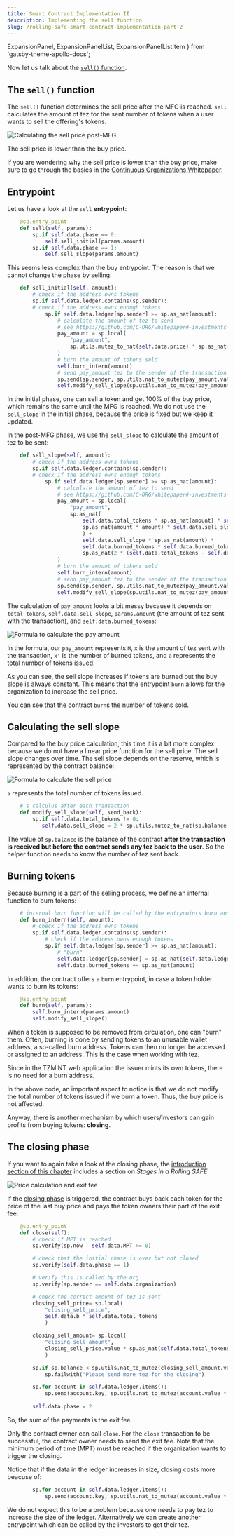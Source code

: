 ```yaml
---
title: Smart Contract Implementation II
description: Implementing the sell function
slug: /rolling-safe-smart-contract-implementation-part-2
---
```



  ExpansionPanel,
  ExpansionPanelList,
  ExpansionPanelListItem
} from 'gatsby-theme-apollo-docs';

Now let us talk about the [`sell()` function](https://github.com/C-ORG/whitepaper#sell-calculus).

## The `sell()` function

The `sell()` function determines the sell price after the MFG is reached. `sell` calculates the amount of tez for the sent number of tokens when a user wants to sell the offering's tokens.

![Calculating the sell price post-MFG](/images/sell-calculus.png)

The sell price is lower than the buy price.

<HighlightBox type="info">

If you are wondering why the sell price is lower than the buy price, make sure to go through the basics in the [Continuous Organizations Whitepaper](https://github.com/C-ORG/whitepaper).

</HighlightBox>

## Entrypoint

Let us have a look at the `sell` **entrypoint**:

```python
    @sp.entry_point
    def sell(self, params):
        sp.if self.data.phase == 0:
            self.sell_initial(params.amount)
        sp.if self.data.phase == 1:
            self.sell_slope(params.amount)
```

This seems less complex than the buy entrypoint. The reason is that we cannot change the phase by selling:

```python
    def sell_initial(self, amount):
        # check if the address owns tokens
        sp.if self.data.ledger.contains(sp.sender):
        # check if the address owns enough tokens
            sp.if self.data.ledger[sp.sender] >= sp.as_nat(amount):
                # calculate the amount of tez to send
                # see https://github.com/C-ORG/whitepaper#-investments---sell
                pay_amount = sp.local(
                    "pay_amount", 
                    sp.utils.mutez_to_nat(self.data.price) * sp.as_nat(amount)
                )
                # burn the amount of tokens sold
                self.burn_intern(amount)
                # send pay_amount tez to the sender of the transaction
                sp.send(sp.sender, sp.utils.nat_to_mutez(pay_amount.value))
                self.modify_sell_slope(sp.utils.nat_to_mutez(pay_amount.value))
```

In the initial phase, one can sell a token and get 100% of the buy price, which remains the same until the MFG is reached. We do not use the `sell_slope` in the initial phase, because the price is fixed but we keep it updated. 

In the post-MFG phase, we use the `sell_slope` to calculate the amount of tez to be sent:

```python
    def sell_slope(self, amount):
        # check if the address owns tokens
        sp.if self.data.ledger.contains(sp.sender):
        # check if the address owns enough tokens
            sp.if self.data.ledger[sp.sender] >= sp.as_nat(amount):
                # calculate the amount of tez to send
                # see https://github.com/C-ORG/whitepaper#-investments---sell
                pay_amount = sp.local(
                    "pay_amount", 
                    sp.as_nat(
                        self.data.total_tokens * sp.as_nat(amount) * self.data.sell_slope - 
                        sp.as_nat(amount * amount) * self.data.sell_slope / 2 
                        ) + 
                        self.data.sell_slope * sp.as_nat(amount) * 
                        self.data.burned_tokens * self.data.burned_tokens /
                        sp.as_nat(2 * (self.data.total_tokens - self.data.burned_tokens) )
                )
                # burn the amount of tokens sold
                self.burn_intern(amount)
                # send pay_amount tez to the sender of the transaction
                sp.send(sp.sender, sp.utils.nat_to_mutez(pay_amount.value))
                self.modify_sell_slope(sp.utils.nat_to_mutez(pay_amount.value))
```

The calculation of `pay_amount` looks a bit messy because it depends on `total_tokens`, `self.data.sell_slope`, `params.amount` (the amount of tez sent with the transaction), and `self.data.burned_tokens`:

![Formula to calculate the pay amount](images/sell-calculus-formula-7.png)

In the formula, our `pay_amount` represents `M`, `x` is the amount of tez sent with the transaction, `x'` is the number of burned tokens, and `a` represents the total number of tokens issued.

As you can see, the sell slope increases if tokens are burned but the buy slope is always constant. This means that the entrypoint `burn` allows for the organization to increase the sell price.

You can see that the contract `burn`s the number of tokens sold. 

## Calculating the sell slope

Compared to the buy price calculation, this time it is a bit more complex because we do not have a linear price function for the sell price. The sell slope changes over time. The sell slope depends on the reserve, which is represented by the contract balance:

![Formula to calculate the sell price](images/sell-calculus-formula-3.png)

`a` represents the total number of tokens issued. 

```python
    # s calculus after each transaction
    def modify_sell_slope(self, send_back):
        sp.if self.data.total_tokens != 0:
           self.data.sell_slope = 2 * sp.utils.mutez_to_nat(sp.balance - send_back) / (self.data.total_tokens * self.data.total_tokens)
```

The value of `sp.balance` is the balance of the contract __after the transaction is received but before the contract sends any tez back to the user__. So the helper function needs to know the number of tez sent back.

## Burning tokens

Because burning is a part of the selling process, we define an internal function to burn tokens:

```python          
    # internal burn function will be called by the entrypoints burn and sell
    def burn_intern(self, amount):
        # check if the address owns tokens
        sp.if self.data.ledger.contains(sp.sender):
            # check if the address owns enough tokens
            sp.if self.data.ledger[sp.sender] >= sp.as_nat(amount):
                # "burn"
                self.data.ledger[sp.sender] = sp.as_nat(self.data.ledger[sp.sender] - sp.as_nat(amount))
                self.data.burned_tokens += sp.as_nat(amount)
```

In addition, the contract offers a `burn` entrypoint, in case a token holder wants to burn its tokens:

```python
    @sp.entry_point
    def burn(self, params):
        self.burn_intern(params.amount)
        self.modify_sell_slope()
```

<ExpansionPanel title="What is understood by burning tokens? ">

When a token is supposed to be removed from circulation, one can "burn" them. Often, burning is done by sending tokens to an unusable wallet address, a so-called burn address. Tokens can then no longer be accessed or assigned to an address. This is the case when working with tez.

Since in the TZMINT web application the issuer mints its own tokens, there is no need for a burn address.

</ExpansionPanel>

In the above code, an important aspect to notice is that we do not modify the total number of tokens issued if we burn a token. Thus, the buy price is not affected.

Anyway, there is another mechanism by which users/investors can gain profits from buying tokens: __closing__.

## The closing phase

<HighlightBox type="tip">

If you want to again take a look at the closing phase, the [introduction section of this chapter](./what-is-a-rolling-safe) includes a section on _Stages in a Rolling SAFE_.

</HighlightBox>

![Price calculation and exit fee](/images/exit_fee.png)

If the [closing phase](https://github.com/C-ORG/whitepaper#closing) is triggered, the contract buys back each token for the price of the last buy price and pays the token owners their part of the exit fee:

```python
    @sp.entry_point
    def close(self):
        # check if MPT is reached
        sp.verify(sp.now - self.data.MPT >= 0)

        # check that the initial phase is over but not closed
        sp.verify(self.data.phase == 1)

        # verify this is called by the org
        sp.verify(sp.sender == self.data.organization)

        # check the correct amount of tez is sent
        closing_sell_price= sp.local(
            "closing_sell_price",
            self.data.b * self.data.total_tokens
            )

        closing_sell_amount= sp.local(
            "closing_sell_amount",
            closing_sell_price.value * sp.as_nat(self.data.total_tokens - self.data.burned_tokens)
            )

        sp.if sp.balance < sp.utils.nat_to_mutez(closing_sell_amount.value):
            sp.failwith("Please send more tez for the closing")

        sp.for account in self.data.ledger.items():
            sp.send(account.key, sp.utils.nat_to_mutez(account.value * closing_sell_price.value))
        
        self.data.phase = 2

```

So, the sum of the payments is the exit fee.

Only the contract owner can call `close`. For the `close` transaction to be successful, the contract owner needs to send the exit fee. Note that the minimum period of time (MPT) must be reached if the organization wants to trigger the closing. 

Notice that if the data in the ledger increases in size, closing costs more beacuse of:

```python
        sp.for account in self.data.ledger.items():
            sp.send(account.key, sp.utils.nat_to_mutez(account.value * closing_sell_price.value))
```

We do not expect this to be a problem because one needs to pay tez to increase the size of the ledger. Alternatively we can create another entrypoint which can be called by the investors to get their tez.